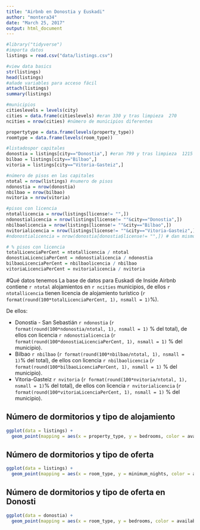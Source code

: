 ```yaml
---
title: "Airbnb en Donostia y Euskadi"
author: "montera34"
date: "March 25, 2017"
output: html_document
---
```


```r

#library("tidyverse")
#importa datos
listings = read.csv("data/listings.csv")

#view data basics
str(listings)
head(listings)
#añade variables para acceso fácil
attach(listings)
summary(listings)

#municipios
citieslevels = levels(city)
cities = data.frame(citieslevels) #eran 330 y tras limpieza  270
ncities = nrow(cities) #número de municipios diferentes

propertytype = data.frame(levels(property_type))
roomtype = data.frame(levels(room_type))

#listadospor capitales
donostia = listings[city=="Donostia",] #eran 799 y tras limpieza  1215
bilbao = listings[city=="Bilbao",]
vitoria = listings[city=="Vitoria-Gasteiz",]

#número de pisos en las capitales
ntotal = nrow(listings) #numero de pisos
ndonostia = nrow(donostia)
nbilbao = nrow(bilbao)
nvitoria = nrow(vitoria)

#pisos con licencia
ntotallicencia = nrow(listings[license!= "",])
ndonostialicencia = nrow(listings[license!= ""&city=="Donostia",])
nbilbaolicencia = nrow(listings[license!= ""&city=="Bilbao",])
nvitorialicencia = nrow(listings[license!= ""&city=="Vitoria-Gasteiz",])
#ndonostialicencia = nrow(donostia[donostia$license!= "",]) # dan mismo resultado

# % pisos con licencia
totalLicenciaPerCent = ntotallicencia / ntotal
donostiaLicenciaPerCent = ndonostialicencia / ndonostia
bilbaoLicenciaPerCent = nbilbaolicencia / nbilbao
vitoriaLicenciaPerCent = nvitorialicencia / nvitoria
```

#Qué datos tenemos
La base de datos para Euskadi de Inside Airbnb contiene `r ntotal` alojamientos en `r ncities` municipios, de ellos `r ntotallicencia ` tienen licencia de alojamiento turístico (`r format(round(100*totalLicenciaPerCent, 1), nsmall = 1)`%). 

De ellos:

 + Donostia - San Sebastián `r ndonostia` (`r format(round(100*ndonostia/ntotal, 1), nsmall = 1) ` % del total), de ellos con licencia `r ndonostialicencia` (`r format(round(100*donostiaLicenciaPerCent, 1), nsmall = 1)` % del municipio).
 + Bilbao `r nbilbao` (`r format(round(100*nbilbao/ntotal, 1), nsmall = 1) `% del total), de ellos con licencia `r nbilbaolicencia` (`r format(round(100*bilbaoLicenciaPerCent, 1), nsmall = 1)` % del municipio).
 + Vitoria-Gasteiz `r nvitoria` (`r format(round(100*nvitoria/ntotal, 1), nsmall = 1) `% del total), de ellos con licencia `r nvitorialicencia` (`r format(round(100*vitoriaLicenciaPerCent, 1), nsmall = 1)` % del municipio).



## Número de dormitorios y tipo de alojamiento
```r
ggplot(data = listings) + 
  geom_point(mapping = aes(x = property_type, y = bedrooms, color = availability_365),  position = "jitter") + coord_flip()
```

## Número de dormitorios y tipo de oferta
```r
ggplot(data = listings) + 
  geom_point(mapping = aes(x = room_type, y = minimum_nights, color = availability_365 ),  position = "jitter")  + coord_flip()
```

## Número de dormitorios y tipo de oferta en Donosti
```r
ggplot(data = donostia) + 
  geom_point(mapping = aes(x = room_type, y = bedrooms, color = availability_365 ),  position = "jitter")  + coord_flip()
```


